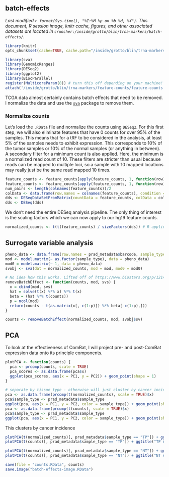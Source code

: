 ## batch-effects
_Last modified `r format(Sys.time(), "%I:%M %p on %b %d, %Y")`. This document, R session image, knitr cache, figures, and other associated datasets are located in `cruncher:/inside/grotto/blin/trna-markers/batch-effects/`._

```r
library(knitr)
opts_chunk$set(cache=TRUE, cache.path="/inside/grotto/blin/trna-markers/batch-effects/cache/", eval=TRUE, echo=TRUE, warning=FALSE, results=FALSE, message=FALSE, autodep=TRUE, dev="png", dpi=300)
```

```r
library(sva)
library(GenomicRanges)
library(DESeq2)
library(ggplot2)
library(BiocParallel)
register(MulticoreParam(8)) # turn this off depending on your machine!
attach('/inside/grotto/blin/trna-markers/feature-counts/feature-counts.RData')
```

TCGA data almost certainly contains batch effects that need to be removed. I normalize the data and use the [`sva`](http://www.bioconductor.org/packages/release/bioc/html/sva.html) package to remove them.

### Normalize counts
Let's load the `.RData` file and normalize the counts using `DESeq2`. For this first step, we will also eliminate features that have 0 counts for over 95% of the samples. This means that for a tRF to be considered in the analysis, at least 5% of the samples needs to exhibit expression. This corresponds to 10% of the tumor samples or 10% of the normal samples (or anything in between). A secondary filter for a minimum count is also applied. Here, the minimum is a normalized read count of 10. These filters are stricter than usual because reads can be mapped to multiple loci, so a sample with 10 mapped locations may really just be the same read mapped 10 times.

```r
feature_counts <- feature_counts[apply(feature_counts, 1, function(row) length(which(row > 0)) > 5), ]
feature_counts <- feature_counts[apply(feature_counts, 1, function(row) sum(row) > 10), ]
num_pairs <- length(colnames(feature_counts))/2
colData <- data.frame(row.names = colnames(feature_counts), condition = c(rep("tp", num_pairs), rep("nt", num_pairs)), type = "single-read")
dds <- DESeqDataSetFromMatrix(countData = feature_counts, colData = colData, design = ~ condition)
dds <- DESeq(dds)
```

We don't need the entire DESeq analysis pipeline. The only thing of interest is the scaling factors which we can now apply to our hg19 feature counts.

```r
normalized_counts <- t(t(feature_counts) / sizeFactors(dds)) # R applies vectors on columns (genes), we want R to apply them on rows (samples) for size factors
```

## Surrogate variable analysis
```r
pheno_data <- data.frame(row.names = prad_metadata$barcode, sample_type = prad_metadata$sample_type)
mod <- model.matrix(~ as.factor(sample_type), data = pheno_data)
mod0 = model.matrix(~ 1, data = pheno_data)
svobj <- sva(dat = normalized_counts, mod = mod, mod0 = mod0)
```

```r
# No idea how this works. Lifted off of https://www.biostars.org/p/121489/
removeBatchEffect <- function(counts, mod, svs) {
  x = cbind(mod, svs)
  hat = solve(t(x) %*% x) %*% t(x)
  beta = (hat %*% t(counts))
  p = ncol(mod)
  return(counts - t(as.matrix(x[,-c(1:p)]) %*% beta[-c(1:p),]))
}
```

```r
counts <- removeBatchEffect(normalized_counts, mod, svobj$sv)
```

## PCA
To look at the effectiveness of ComBat, I will project pre- and post-ComBat expression data onto its principle components.

```r
plotPCA <- function(counts) {
  pca <- prcomp(counts, scale = TRUE)
  pca_scores <- as.data.frame(pca$x)
  ggplot(pca_scores, aes(x = PC1, y = PC2)) + geom_point(shape = 1)
}
```

```r
# separate by tissue type - otherwise will just cluster by cancer incidence
pca <- as.data.frame(prcomp(t(normalized_counts), scale = TRUE)$x)
pca$sample_type <- prad_metadata$sample_type
ggplot(pca, aes(x = PC1, y = PC2, color = sample_type)) + geom_point(shape = 1) + ggtitle("Before")
pca <- as.data.frame(prcomp(t(counts), scale = TRUE)$x)
pca$sample_type <- prad_metadata$sample_type
ggplot(pca, aes(x = PC1, y = PC2, color = sample_type)) + geom_point(shape = 1) + ggtitle("After")
```

This clusters by cancer incidence

```r
plotPCA(t(normalized_counts)[, prad_metadata$sample_type == "TP"]) + ggtitle("TP Before")
plotPCA(t(counts)[, prad_metadata$sample_type == "TP"]) + ggtitle("TP After")
```

```r
plotPCA(t(normalized_counts)[, prad_metadata$sample_type == "NT"]) + ggtitle("NT Before")
plotPCA(t(counts)[, prad_metadata$sample_type == "NT"]) + ggtitle("NT After")
```

```r
save(file = "counts.RData", counts)
save.image("batch-effects-image.RData")
```
